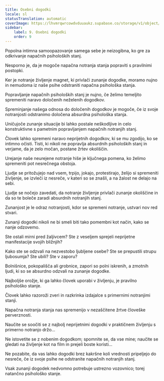 ```yaml
---
title: Osebni dogodki
locale: sl
statusTranslation: automatic
coverImage: https://lhvmrqwrcowdvduuaukz.supabase.co/storage/v1/object/public/strapi-uploads/small_cover-tratado-de-psicologia-revolucionaria.webp-5e15e1cec4e0ebebcde5d7fc7565d8fd.webp
sidebar:
    label: 9. Osebni dogodki
    order: 9
---
```

Popolna intimna samoopazovanje samega sebe je neizogibna, ko gre za odkrivanje napačnih psiholoških stanj.

Nesporno je, da je mogoče napačna notranja stanja popraviti s pravilnimi postopki.

Ker je notranje življenje magnet, ki privlači zunanje dogodke, moramo nujno in nemudoma iz naše psihe odstraniti napačna psihološka stanja.

Popravljanje napačnih psiholoških stanj je nujno, če želimo temeljito spremeniti naravo določenih neželenih dogodkov.

Spreminjanje našega odnosa do določenih dogodkov je mogoče, če iz svoje notranjosti odstranimo določena absurdna psihološka stanja.

Uničujoče zunanje situacije bi lahko postale neškodljive in celo konstruktivne s pametnim popravljanjem napačnih notranjih stanj.

Človek lahko spremeni naravo neprijetnih dogodkov, ki se mu zgodijo, ko se intimno očisti. Tisti, ki nikoli ne popravlja absurdnih psiholoških stanj in verjame, da je zelo močan, postane žrtev okoliščin.

Urejanje naše neurejene notranje hiše je ključnega pomena, ko želimo spremeniti pot nesrečnega obstoja.

Ljudje se pritožujejo nad vsem, trpijo, jokajo, protestirajo, želijo si spremeniti življenje, se izvleči iz nesreče, v kateri so se znašli, a na žalost ne delajo na sebi.

Ljudje se nočejo zavedati, da notranje življenje privlači zunanje okoliščine in da so te boleče zaradi absurdnih notranjih stanj.

Zunanjost je le odraz notranjosti, kdor se spremeni notranje, ustvari nov red stvari.

Zunanji dogodki nikoli ne bi smeli biti tako pomembni kot način, kako se nanje odzovemo.

Ste ostali mirni pred žaljivcem? Ste z veseljem sprejeli neprijetne manifestacije svojih bližnjih?

Kako ste se odzvali na nezvestobo ljubljene osebe? Ste se prepustili strupu ljubosumja? Ste ubili? Ste v zaporu?

Bolnišnice, pokopališča ali grobnice, zapori so polni iskrenih, a zmotnih ljudi, ki so se absurdno odzvali na zunanje dogodke.

Najboljše orožje, ki ga lahko človek uporabi v življenju, je pravilno psihološko stanje.

Človek lahko razoroži zveri in razkrinka izdajalce s primernimi notranjimi stanji.

Napačna notranja stanja nas spremenijo v nezaščitene žrtve človeške perverznosti.

Naučite se soočiti se z najbolj neprijetnimi dogodki v praktičnem življenju s primerno notranjo držo...

Ne istovetite se z nobenim dogodkom; spomnite se, da vse mine; naučite se gledati na življenje kot na film in prejeli boste koristi...

Ne pozabite, da vas lahko dogodki brez kakršne koli vrednosti pripeljejo do nesreče, če iz svoje psihe ne odstranite napačnih notranjih stanj.

Vsak zunanji dogodek nedvomno potrebuje ustrezno vozovnico; torej natančno psihološko stanje.

